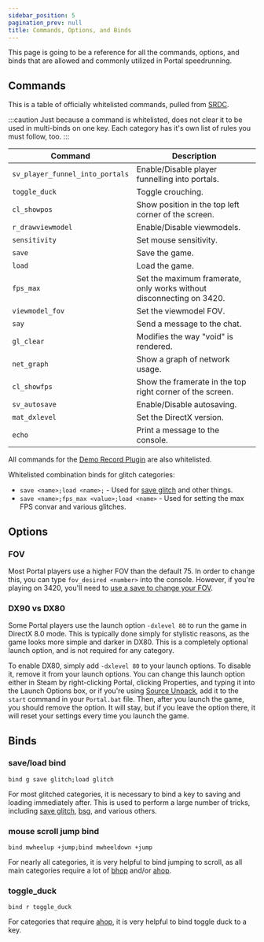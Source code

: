 ```yaml
---
sidebar_position: 5
pagination_prev: null
title: Commands, Options, and Binds
---
```


This page is going to be a reference for all the commands, options, and binds that are allowed and commonly utilized in
Portal speedrunning.

## Commands

This is a table of officially whitelisted commands, pulled from [SRDC](https://www.speedrun.com/portal/full_game?h=Out_of_Bounds-PC&rules=game&x=lvdowokp-kn0mz7ol.jq6nxjnl).

:::caution
Just because a command is whitelisted, does not clear it to be used in multi-binds on one key. Each category has it's own
list of rules you must follow, too.
:::

| Command | Description                                                                                                 |
| ------- |-------------------------------------------------------------------------------------------------------------|
| `sv_player_funnel_into_portals` | Enable/Disable player funnelling into portals.                                                              |
| `toggle_duck` | Toggle crouching.                                                                                           |
| `cl_showpos` | Show position in the top left corner of the screen.                                                         |
| `r_drawviewmodel` | Enable/Disable viewmodels.                                                                                  |
| `sensitivity` | Set mouse sensitivity.                                                                                      |
| `save` | Save the game.                                                                                              |
| `load` | Load the game.                                                                                              |
| `fps_max` | Set the maximum framerate, only works without disconnecting on 3420.                                        |
| `viewmodel_fov` | Set the viewmodel FOV.                                                                                      |
| `say` | Send a message to the chat.                                                                                 |
| `gl_clear` | Modifies the way "void" is rendered.                                                                                           |
| `net_graph` | Show a graph of network usage.                                                                                           |
| `cl_showfps` | Show the framerate in the top right corner of the screen.                                                                                           |
| `sv_autosave` | Enable/Disable autosaving.                                                                                           |
| `mat_dxlevel` | Set the DirectX version.                                                                                           |
| `echo` | Print a message to the console.                                                                                           |

All commands for the [Demo Record Plugin](/intro/resources/demo-record-plugin#usage) are also whitelisted.

Whitelisted combination binds for glitch categories:
- `save <name>;load <name>;` - Used for [save glitch](/intro/tricks/save-glitch) and other things.
- `save <name>;fps_max <value>;load <name>` - Used for setting the max FPS convar and various glitches.

## Options

### FOV

Most Portal players use a higher FOV than the default 75. In order to change this, you can type `fov_desired <number>` into
the console. However, if you're playing on 3420, you'll need to [use a save to change your FOV](resources/saves#wakeup_saves).

### DX90 vs DX80
Some Portal players use the launch option `-dxlevel 80` to run the game in DirectX 8.0 mode. This is typically done simply
for stylistic reasons, as the game looks more simple and darker in DX80. This is a completely optional launch option, and
is not required for any category.

To enable DX80, simply add `-dxlevel 80` to your launch options. To disable it, remove it from your launch options. You
can change this launch option either in Steam by right-clicking Portal, clicking Properties, and typing it into the
Launch Options box, or if you're using [Source Unpack](/#source-unpack), add it to the `start` command in your `Portal.bat`
file. Then, after you launch the game, you should remove the option. It will stay, but if you leave the option there, it
will reset your settings every time you launch the game.

## Binds

### save/load bind
`bind g save glitch;load glitch`

For most glitched categories, it is necessary to bind a key to saving and loading immediately after. This is used to
perform a large number of tricks, including [save glitch](/intro/tricks/save-glitch), [bsg](/intro/tricks/bsg), and
various others.

### mouse scroll jump bind
`bind mwheelup +jump;bind mwheeldown +jump`

For nearly all categories, it is very helpful to bind jumping to scroll, as all main categories require a lot
of [bhop](/intro/tricks/movement/bhop) and/or [ahop](/intro/tricks/movement/ahop).

### toggle_duck
`bind r toggle_duck`

For categories that require [ahop](/intro/tricks/movement/ahop), it is very helpful to bind toggle duck to a key.

